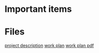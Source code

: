 = Important items =

= Files =
[[file:~/Phd/30_deltares/project_description_qchen_ea.pdf|project description]]
[[file:~/Phd/30_deltares/work_plan.odt|work plan]]
[[file:~/Phd/30_deltares/work_plan_20170713.pdf|work plan pdf]]

